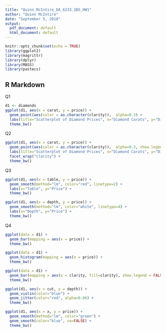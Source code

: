 ---
title: "Quinn_McIntire_DA_6233_2B5_HW1"
author: "Quinn McIntire"
date: "September 5, 2018"
output:
  pdf_document: default
  html_document: default
---

```{r setup, include=FALSE}
knitr::opts_chunk$set(echo = TRUE)
library(ggplot2)
library(magrittr)
library(dplyr)
library(MASS)
library(pastecs)
```

## R Markdown

Q1 

```{r}
d1 <- diamonds
ggplot(d1, aes(x = carat, y = price)) +
  geom_point(aes(color = as.character(clarity)),  alpha=0.3) +
  labs(title="Scatterplot of Diamond Prices", x="Diamond Carats", y="Diamond Price") + 
  theme_bw()

```

Q2

```{r}
ggplot(d1, aes(x = carat, y = price)) +
  geom_point(aes(color = as.character(clarity)),  alpha=0.3, show.legend = FALSE) +
  labs(title="Scatterplot of Diamond Prices", x="Diamond Carats", y="Diamond Price") + 
  facet_wrap("clarity") + 
  theme_bw()
```

Q3

```{r}
ggplot(d1, aes(x = table, y = price)) +
  geom_smooth(method="lm", color="red", linetype=2) + 
  labs(x="Table", y="Price") + 
  theme_bw()

```


```{r}
ggplot(d1, aes(x = depth, y = price)) +
  geom_smooth(method="lm", color="white", linetype=4) + 
  labs(x="Depth", y="Price") + 
  theme_bw()
```

Q4
```{r}
ggplot(data = d1) + 
  geom_bar(mapping = aes(x = price)) + 
  theme_bw()
```

```{r}
ggplot(data = d1) + 
  geom_histogram(mapping = aes(x = price)) + 
  theme_bw()
```

```{r}
ggplot(data = d1) + 
  geom_bar(mapping = aes(x = clarity, fill=clarity), show.legend = FALSE) + 
  theme_bw()
```

```{r}
ggplot(d1, aes(x = cut, y = depth)) + 
  geom_violin(color="blue") +
  geom_jitter(color="red", alpha=0.06) + 
  theme_bw()
```

```{r}
ggplot(d1, aes(x = x, y = price)) +
  geom_smooth(method="lm", color="green") +
  geom_smooth(color="blue", se=FALSE) + 
  theme_bw()
```

